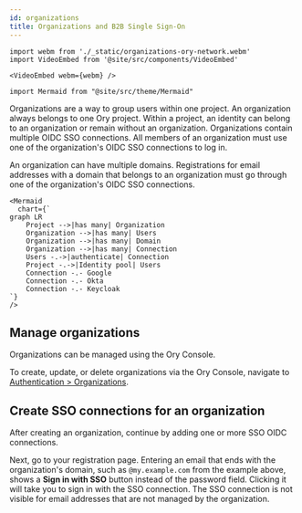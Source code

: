 ```yaml
---
id: organizations
title: Organizations and B2B Single Sign-On
---
```


```mdx-code-block
import webm from './_static/organizations-ory-network.webm'
import VideoEmbed from '@site/src/components/VideoEmbed'

<VideoEmbed webm={webm} />
```

```mdx-code-block
import Mermaid from "@site/src/theme/Mermaid"
```

Organizations are a way to group users within one project. An organization always belongs to one Ory project. Within a project, an
identity can belong to an organization or remain without an organization. Organizations contain multiple OIDC SSO connections. All
members of an organization must use one of the organization's OIDC SSO connections to log in.

An organization can have multiple domains. Registrations for email addresses with a domain that belongs to an organization must go
through one of the organization's OIDC SSO connections.

```mdx-code-block
<Mermaid
  chart={`
graph LR
    Project -->|has many| Organization
    Organization -->|has many| Users
    Organization -->|has many| Domain
    Organization -->|has many| Connection
    Users -.->|authenticate| Connection
    Project -.->|Identity pool| Users
    Connection -.- Google
    Connection -.- Okta
    Connection -.- Keycloak
`}
/>
```

## Manage organizations

Organizations can be managed using the Ory Console.

To create, update, or delete organizations via the Ory Console, navigate to
[Authentication > Organizations](https://console.ory.sh/projects/current/authentication/organizations).

## Create SSO connections for an organization

After creating an organization, continue by adding one or more SSO OIDC connections.

Next, go to your registration page. Entering an email that ends with the organization's domain, such as `@my.example.com` from the
example above, shows a **Sign in with SSO** button instead of the password field. Clicking it will take you to sign in with the
SSO connection. The SSO connection is not visible for email addresses that are not managed by the organization.
